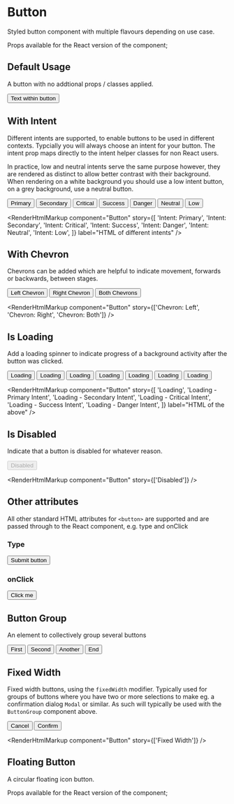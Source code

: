 
<Meta title="Button" component={Button} />

# Button

Styled button component with multiple flavours depending on use case.

Props available for the React version of the component;

<ArgsTable of={Button} />

## Default Usage

A button with no addtional props / classes applied.

<Canvas>
  <Story name="Default Usage">
    <Button>Text within button</Button>
  </Story>
</Canvas>

<RenderHtmlMarkup component="Button" story="Default Usage" />

## With Intent

Different intents are supported, to enable buttons to be used in different contexts. Typcially you will always choose an intent for your button. The intent prop maps directly to the intent helper classes for non React users.

In practice, low and neutral intents serve the same purpose however, they are rendered as distinct to allow better contrast with their background. When rendering on a white background you should use a low intent button, on a grey background, use a neutral button.

<Canvas>
  <Story name="Intent: Primary">
    <Button intent="primary">Primary</Button>
  </Story>
  <Story name="Intent: Secondary">
    <Button intent="secondary">Secondary</Button>
  </Story>
  <Story name="Intent: Critical">
    <Button intent="critical">Critical</Button>
  </Story>
  <Story name="Intent: Success">
    <Button intent="success">Success</Button>
  </Story>
  <Story name="Intent: Danger">
    <Button intent="danger">Danger</Button>
  </Story>
  <Story name="Intent: Neutral">
    <Button intent="neutral">Neutral</Button>
  </Story>
  <Story name="Intent: Low">
    <Button intent="low">Low</Button>
  </Story>
</Canvas>

<RenderHtmlMarkup
  component="Button"
  story={[
    'Intent: Primary',
    'Intent: Secondary',
    'Intent: Critical',
    'Intent: Success',
    'Intent: Danger',
    'Intent: Neutral',
    'Intent: Low',
  ]}
  label="HTML of different intents"
/>

## With Chevron

Chevrons can be added which are helpful to indicate movement, forwards or backwards, between stages.

<Canvas>
  <Story name="Chevron: Left">
    <Button chevronLeft intent="primary">
      Left Chevron
    </Button>
  </Story>
  <Story name="Chevron: Right">
    <Button chevronRight intent="primary">
      Right Chevron
    </Button>
  </Story>
  <Story name="Chevron: Both">
    <Button chevronLeft chevronRight intent="primary">
      Both Chevrons
    </Button>
  </Story>
</Canvas>

<RenderHtmlMarkup component="Button" story={['Chevron: Left', 'Chevron: Right', 'Chevron: Both']} />

## Is Loading

Add a loading spinner to indicate progress of a background activity after the button was clicked.

<Canvas>
  <Story name="Loading">
    <Button loading>Loading</Button>
  </Story>
  <Story name="Loading - Primary Intent">
    <Button intent="primary" loading>
      Loading
    </Button>
  </Story>
  <Story name="Loading - Secondary Intent">
    <Button intent="secondary" loading>
      Loading
    </Button>
  </Story>
  <Story name="Loading - Critical Intent">
    <Button intent="critical" loading>
      Loading
    </Button>
  </Story>
  <Story name="Loading - Success Intent">
    <Button intent="success" loading>
      Loading
    </Button>
  </Story>
  <Story name="Loading - Danger Intent">
    <Button intent="danger" loading>
      Loading
    </Button>
  </Story>
  <Story name="Loading - Chevron">
    <Button intent="primary" loading chevronRight={true}>
      Loading
    </Button>
  </Story>
</Canvas>

<RenderHtmlMarkup
  component="Button"
  story={[
    'Loading',
    'Loading - Primary Intent',
    'Loading - Secondary Intent',
    'Loading - Critical Intent',
    'Loading - Success Intent',
    'Loading - Danger Intent',
  ]}
  label="HTML of the above"
/>

## Is Disabled

Indicate that a button is disabled for whatever reason.

<Canvas>
  <Story name="Disabled">
    <Button disabled>Disabled</Button>
  </Story>
</Canvas>

<RenderHtmlMarkup component="Button" story={['Disabled']} />

## Other attributes

All other standard HTML attributes for `<button>` are supported and are passed through to the React component, e.g. type and onClick

### Type

<Canvas>
  <Story name="Standard attributes: type">
    <Button type="submit" intent="primary">
      Submit button
    </Button>
  </Story>
</Canvas>

<RenderHtmlMarkup component="Button" story="Standard attributes: type" />

### onClick

<Canvas>
  <Story name="Standard attributes: onClick">
    <Button onClick={action('Button was clicked')} intent="primary">
      Click me
    </Button>
  </Story>
</Canvas>

## Button Group

An element to collectively group several buttons

<Canvas>
  <Story name="Button Group">
    <ButtonGroup>
      <Button intent="primary">First</Button>
      <Button intent="secondary">Second</Button>
      <Button intent="critical">Another</Button>
      <Button intent="danger">End</Button>
    </ButtonGroup>
  </Story>
</Canvas>

<RenderHtmlMarkup component="Button" story="Button Group" />

## Fixed Width

Fixed width buttons, using the `fixedWidth` modifier. Typically used for groups of buttons where you have two or more selections to make eg. a confirmation dialog `Modal` or similar. As such will typically be used with the `ButtonGroup` component above.

<Canvas>
  <Story name="Fixed Width">
    <ButtonGroup>
      <Button intent="low" fixedWidth>
        Cancel
      </Button>
      <Button intent="primary" fixedWidth>
        Confirm
      </Button>
    </ButtonGroup>
  </Story>
</Canvas>

<RenderHtmlMarkup component="Button" story={['Fixed Width']} />

## Floating Button

A circular floating icon button.

Props available for the React version of the component;

<ArgsTable of={FloatingButton} />

<Canvas>
  <Story name="Floating Button">
    <FloatingButton intent="primary" icon="addSystem" />
    <FloatingButton intent="secondary" icon="addSystem" />
    <FloatingButton icon="addSystem" />
    <FloatingButton intent="danger" icon="addSystem" loading />
  </Story>
</Canvas>

<RenderHtmlMarkup component="Button" story="Floating Button" />
